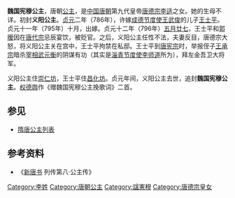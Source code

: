 {{東亞女性歷史人物
| 名稱=魏国宪穆公主
| 身份=[[唐朝|唐朝]]公主
| 畫像=
| 說明=
| 姓=李
| 名=
| 封爵=[[公主|公主]]
| 位號=
| 封號=义阳公主、魏国公主
| 出生年=
| 婚年=
| 逝世年=
| 諡號=宪穆
| 墳墓=
| 父親=[[唐德宗|唐德宗]][[李适|李适]]
| 夫=王士平
| 夫之父=[[王武俊|王武俊]]
|}}
'''魏国宪穆公主'''，唐朝[[公主|公主]]，是[[中国|中国]][[唐朝|唐朝]]第九代皇帝[[唐德宗|唐德宗]][[李适|李适]]之女。她的生母不详。初封'''义阳公主'''。[[貞元_(唐朝)|贞元]]二年（786年），许嫁[[成德节度使|成德节度使]][[王武俊|王武俊]]的儿子[[王士平|王士平]]。贞元十一年（795年）十月，出嫁。贞元十二年（796年）[[五月廿七|五月廿七]]，王士平和[[郭暧|郭暧]]因在[[唐代宗|唐代宗]]忌辰宴饮，被贬官。之后，义阳公主任性不法，夫妻反目，唐德宗大怒，将义阳公主关在宫中，王士平拘禁在私邸。王士平到[[唐宪宗|唐宪宗]]时，举报侄子[[王承宗|王承宗]]暗杀[[宰相|宰相]][[武元衡|武元衡]]的阴谋有功（其实是[[淄青节度使|淄青节度使]][[李师道|李师道]]所为），拜左金吾卫大将军。

义阳公主住[[崇仁坊|崇仁坊]]，王士平住[[昌化坊|昌化坊]]。贞元年间，义阳公主去世，追封'''魏国宪穆公主'''。[[权德舆|权德舆]]作《赠魏国宪穆公主挽歌词》二首。 
  
==参见==
*[[隋唐公主列表|隋唐公主列表]]

== 参考资料 ==
*《[[新唐书|新唐书]] 列传第八·公主传》

[[Category:李姓|Category:李姓]]
[[Category:唐朝公主|Category:唐朝公主]]
[[Category:諡憲穆|Category:諡憲穆]]
[[Category:唐德宗皇女|Category:唐德宗皇女]]
